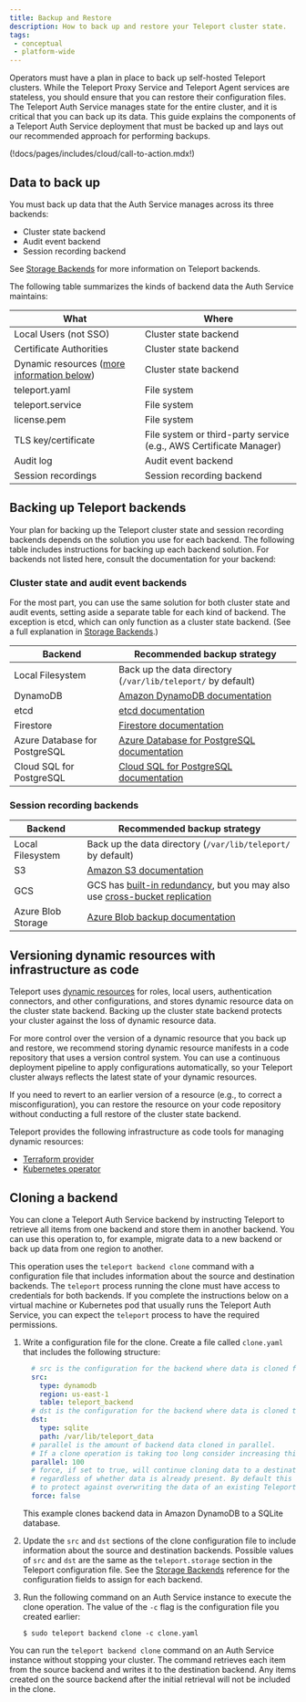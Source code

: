 ```yaml
---
title: Backup and Restore
description: How to back up and restore your Teleport cluster state.
tags:
 - conceptual
 - platform-wide
---
```


Operators must have a plan in place to back up self-hosted Teleport clusters.
While the Teleport Proxy Service and Teleport Agent services are stateless, you
should ensure that you can restore their configuration files. The Teleport Auth
Service manages state for the entire cluster, and it is critical that you can
back up its data. This guide explains the components of a Teleport Auth Service
deployment that must be backed up and lays out our recommended approach for
performing backups. 

(!docs/pages/includes/cloud/call-to-action.mdx!)

## Data to back up

You must back up data that the Auth Service manages across its three backends:

- Cluster state backend
- Audit event backend
- Session recording backend

See [Storage Backends](../../../reference/backends.mdx) for more information on
Teleport backends.

The following table summarizes the kinds of backend data the Auth Service
maintains:

| What | Where |
| - | - |
| Local Users (not SSO) | Cluster state backend |
| Certificate Authorities | Cluster state backend |
| Dynamic resources ([more information below](#versioning-dynamic-resources-with-infrastructure-as-code)) | Cluster state backend |
| teleport.yaml | File system |
| teleport.service | File system |
| license.pem | File system |
| TLS key/certificate | File system or third-party service (e.g., AWS Certificate Manager)|
| Audit log | Audit event backend |
| Session recordings | Session recording backend |

## Backing up Teleport backends

Your plan for backing up the Teleport cluster state and session recording
backends depends on the solution you use for each backend. The following table
includes instructions for backing up each backend solution. For backends not
listed here, consult the documentation for your backend:

### Cluster state and audit event backends

For the most part, you can use the same solution for both cluster state and
audit events, setting aside a separate table for each kind of backend. The
exception is etcd, which can only function as a cluster state backend. (See a
full explanation in [Storage Backends](../../../reference/backends.mdx#etcd).)

| Backend | Recommended backup strategy |
| - | - |
| Local Filesystem | Back up the data directory (`/var/lib/teleport/` by default) |
| DynamoDB | [Amazon DynamoDB documentation](https://docs.aws.amazon.com/amazondynamodb/latest/developerguide/Backup-and-Restore.html) |
| etcd | [etcd documentation](https://etcd.io/docs/v2.3/admin_guide/#disaster-recovery) |
| Firestore | [Firestore documentation](https://firebase.google.com/docs/database/backups) |
| Azure Database for PostgreSQL | [Azure Database for PostgreSQL documentation](https://learn.microsoft.com/en-us/azure/backup/backup-azure-database-postgresql) |
| Cloud SQL for PostgreSQL | [Cloud SQL for PostgreSQL documentation](https://cloud.google.com/sql/docs/postgres/backup-recovery/backups) |

### Session recording backends

| Backend | Recommended backup strategy |
| - | - |
| Local Filesystem | Back up the data directory (`/var/lib/teleport/` by default) |
| S3 | [Amazon S3 documentation](https://docs.aws.amazon.com/aws-backup/latest/devguide/s3-backups.html) |
| GCS | GCS has [built-in redundancy](https://cloud.google.com/storage/docs/availability-durability), but you may also use [cross-bucket replication](https://cloud.google.com/storage/docs/using-cross-bucket-replication) |
| Azure Blob Storage | [Azure Blob backup documentation](https://learn.microsoft.com/en-us/azure/backup/blob-backup-overview)|

## Versioning dynamic resources with infrastructure as code

Teleport uses [dynamic
resources](../../../zero-trust-access/infrastructure-as-code/infrastructure-as-code.mdx) for roles,
local users, authentication connectors, and other configurations, and stores
dynamic resource data on the cluster state backend. Backing up the cluster
state backend protects your cluster against the loss of dynamic resource data.

For more control over the version of a dynamic resource that you back up and
restore, we recommend storing dynamic resource manifests in a code repository
that uses a version control system. You can use a continuous deployment pipeline
to apply configurations automatically, so your Teleport cluster always reflects
the latest state of your dynamic resources. 

If you need to revert to an earlier version of a resource (e.g., to correct a
misconfiguration), you can restore the resource on your code repository without
conducting a full restore of the cluster state backend.

Teleport provides the following infrastructure as code tools for managing
dynamic resources:

- [Terraform
  provider](../../../zero-trust-access/infrastructure-as-code/terraform-provider/terraform-provider.mdx)
- [Kubernetes
  operator](../../../zero-trust-access/infrastructure-as-code/teleport-operator/teleport-operator.mdx)

## Cloning a backend

You can clone a Teleport Auth Service backend by instructing Teleport to
retrieve all items from one backend and store them in another backend. You can
use this operation to, for example, migrate data to a new backend or back up
data from one region to another. 

This operation uses the `teleport backend clone` command with a configuration
file that includes information about the source and destination backends. The
`teleport` process running the clone must have access to credentials for both
backends. If you complete the instructions below on a virtual machine or
Kubernetes pod that usually runs the Teleport Auth Service, you can expect the
`teleport` process to have the required permissions.

1. Write a configuration file for the clone. Create a file called `clone.yaml`
   that includes the following structure:

   ```yaml
     # src is the configuration for the backend where data is cloned from.
     src: 
       type: dynamodb
       region: us-east-1
       table: teleport_backend
     # dst is the configuration for the backend where data is cloned to.
     dst:
       type: sqlite
       path: /var/lib/teleport_data
     # parallel is the amount of backend data cloned in parallel.
     # If a clone operation is taking too long consider increasing this value.
     parallel: 100
     # force, if set to true, will continue cloning data to a destination
     # regardless of whether data is already present. By default this is false
     # to protect against overwriting the data of an existing Teleport cluster.
     force: false
   ```

   This example clones backend data in Amazon DynamoDB to a SQLite database.

1. Update the `src` and `dst` sections of the clone configuration file to
   include information about the source and destination backends. Possible
   values of `src` and `dst` are the same as the `teleport.storage` section in
   the Teleport configuration file. See the [Storage
   Backends](../../../reference/backends.mdx) reference for the configuration
   fields to assign for each backend.

1. Run the following command on an Auth Service instance to execute the clone
   operation. The value of the `-c` flag is the configuration file you created
   earlier:
   
   ```code
   $ sudo teleport backend clone -c clone.yaml
   ```

You can run the `teleport backend clone` command on an Auth Service instance
without stopping your cluster. The command retrieves each item from the source
backend and writes it to the destination backend. Any items created on the
source backend after the initial retrieval will not be included in the clone.
